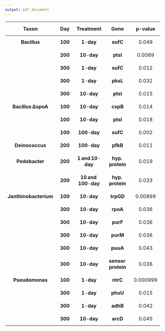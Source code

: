 ```yaml
---
output: pdf_document
---
```


|$$\mathbf{Taxon}$$|$$\mathbf{Day}$$|$$\mathbf{Treatment}$$|$$\mathbf{Gene}$$|$$\boldsymbol{p\mbox{-}value}$$|
|-----------------|:--------------------:|:----------------:|:----------------------------:|--------:|
|$$\boldsymbol{Bacillus}$$ | $$\mathbf{100}$$  |  $$\mathbf{1\mbox{-}day}$$   |     $$\boldsymbol{sufC}$$  |  $$0.049$$ |
|  | $$\mathbf{200}$$  |  $$\mathbf{10\mbox{-}day}$$   |     $$\boldsymbol{ptsI}$$  |  $$0.0089$$ |
|  | $$\mathbf{300}$$  |  $$\mathbf{1\mbox{-}day}$$   |     $$\boldsymbol{sufC}$$  |  $$0.012$$ |
|  | $$\mathbf{300}$$  |  $$\mathbf{1\mbox{-}day}$$   |     $$\boldsymbol{pksL}$$  |  $$0.032$$ |
|  | $$\mathbf{300}$$  |  $$\mathbf{10\mbox{-}day}$$   |     $$\boldsymbol{ptsI}$$  |  $$0.015$$ |
|$$\boldsymbol{Bacillus\, \Delta spoA}$$ | $$\mathbf{100}$$  |  $$\mathbf{10\mbox{-}day}$$   |     $$\boldsymbol{cspB}$$  |  $$0.014$$ |
|  | $$\mathbf{100}$$  |  $$\mathbf{10\mbox{-}day}$$   |     $$\boldsymbol{ptsI}$$  |  $$0.018$$ |
|  | $$\mathbf{100}$$  |  $$\mathbf{100\mbox{-}day}$$   |     $$\boldsymbol{sufC}$$  |  $$0.002$$ |
|   $$\boldsymbol{Deinococcus}$$  | $$\mathbf{200}$$  |    $$\mathbf{100\mbox{-}day}$$      |   $$\boldsymbol{pfkB}$$  |$$ 0.011$$  |
|   $$\boldsymbol{Pedobacter}$$  | $$\mathbf{200}$$  |    $$\mathbf{1\, and \, 10\mbox{-}day}$$  |   $$\boldsymbol{hyp.\, protein}$$  |$$ 0.019$$  |
|    | $$\mathbf{200}$$  |    $$\mathbf{10\, and \, 100\mbox{-}day}$$  |   $$\boldsymbol{hyp.\, protein}$$  |$$ 0.033$$  |
|   $$\boldsymbol{Janthinobacterium}$$  | $$\mathbf{100}$$  |    $$\mathbf{10\mbox{-}day}$$  |   $$\boldsymbol{trpGD}$$  |$$0.00899$$  |
|    | $$\mathbf{300}$$  |    $$\mathbf{10\mbox{-}day}$$  |   $$\boldsymbol{rpoA}$$  |$$0.036$$  |
|    | $$\mathbf{300}$$  |    $$\mathbf{10\mbox{-}day}$$  |   $$\boldsymbol{purF}$$  |$$0.036$$  |
|    | $$\mathbf{300}$$  |    $$\mathbf{10\mbox{-}day}$$  |   $$\boldsymbol{purM}$$  |$$0.036$$  |
|    | $$\mathbf{300}$$  |    $$\mathbf{10\mbox{-}day}$$  |   $$\boldsymbol{puuA}$$  |$$0.043$$  |
|    | $$\mathbf{300}$$  |    $$\mathbf{10\mbox{-}day}$$  |   $$\boldsymbol{sensor \,protein}$$  |$$0.036$$  |
|   $$\boldsymbol{Pseudomonas}$$  | $$\mathbf{100}$$  |    $$\mathbf{1\mbox{-}day}$$  |   $$\boldsymbol{ntrC}$$  |$$0.000999$$  |
|    | $$\mathbf{300}$$  |    $$\mathbf{1\mbox{-}day}$$  |   $$\boldsymbol{phoU}$$  |$$0.015$$  |
|    | $$\mathbf{300}$$  |    $$\mathbf{1\mbox{-}day}$$  |   $$\boldsymbol{adhB}$$  |$$0.042$$  |
|    | $$\mathbf{300}$$  |    $$\mathbf{10\mbox{-}day}$$  |   $$\boldsymbol{arcD}$$  |$$0.045$$  |